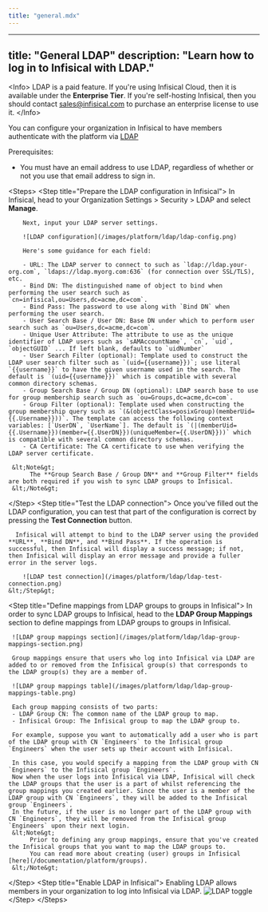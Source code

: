 ```yaml
---
title: "general.mdx"
---
```


---
title: "General LDAP"
description: "Learn how to log in to Infisical with LDAP."
---

&lt;Info&gt;
  LDAP is a paid feature. If you're using Infisical Cloud, then it is available
  under the **Enterprise Tier**. If you're self-hosting Infisical, then you
  should contact sales@infisical.com to purchase an enterprise license to use
  it.
&lt;/Info&gt;

You can configure your organization in Infisical to have members authenticate with the platform via [LDAP](https://en.wikipedia.org/wiki/Lightweight_Directory_Access_Protocol)

Prerequisites:

- You must have an email address to use LDAP, regardless of whether or not you use that email address to sign in.

&lt;Steps&gt;
   &lt;Step title="Prepare the LDAP configuration in Infisical"&gt;
        In Infisical, head to your Organization Settings &gt; Security &gt; LDAP and select **Manage**.

        Next, input your LDAP server settings.

        ![LDAP configuration](/images/platform/ldap/ldap-config.png)

        Here's some guidance for each field:

        - URL: The LDAP server to connect to such as `ldap://ldap.your-org.com`, `ldaps://ldap.myorg.com:636` (for connection over SSL/TLS), etc.
        - Bind DN: The distinguished name of object to bind when performing the user search such as `cn=infisical,ou=Users,dc=acme,dc=com`.
        - Bind Pass: The password to use along with `Bind DN` when performing the user search.
        - User Search Base / User DN: Base DN under which to perform user search such as `ou=Users,dc=acme,dc=com`.
        - Unique User Attribute: The attribute to use as the unique identifier of LDAP users such as `sAMAccountName`, `cn`, `uid`, `objectGUID` ... If left blank, defaults to `uidNumber`
        - User Search Filter (optional): Template used to construct the LDAP user search filter such as `(uid={{username}})`; use literal `{{username}}` to have the given username used in the search. The default is `(uid={{username}})` which is compatible with several common directory schemas.
        - Group Search Base / Group DN (optional): LDAP search base to use for group membership search such as `ou=Groups,dc=acme,dc=com`.
        - Group Filter (optional): Template used when constructing the group membership query such as `(&(objectClass=posixGroup)(memberUid={{.Username}}))`. The template can access the following context variables: [`UserDN`, `UserName`]. The default is `(|(memberUid={{.Username}})(member={{.UserDN}})(uniqueMember={{.UserDN}}))` which is compatible with several common directory schemas.
        - CA Certificate: The CA certificate to use when verifying the LDAP server certificate.

     &lt;Note&gt;
          The **Group Search Base / Group DN** and **Group Filter** fields are both required if you wish to sync LDAP groups to Infisical.
     &lt;/Note&gt;

   &lt;/Step&gt;
   &lt;Step title="Test the LDAP connection"&gt;
      Once you've filled out the LDAP configuration, you can test that part of the configuration is correct by pressing the **Test Connection** button.

      Infisical will attempt to bind to the LDAP server using the provided **URL**, **Bind DN**, and **Bind Pass**. If the operation is successful, then Infisical will display a success message; if not, then Infisical will display an error message and provide a fuller error in the server logs.

        ![LDAP test connection](/images/platform/ldap/ldap-test-connection.png)
    &lt;/Step&gt;

   &lt;Step title="Define mappings from LDAP groups to groups in Infisical"&gt;
     In order to sync LDAP groups to Infisical, head to the **LDAP Group Mappings** section to define mappings from LDAP groups to groups in Infisical.
     
     ![LDAP group mappings section](/images/platform/ldap/ldap-group-mappings-section.png)
     
     Group mappings ensure that users who log into Infisical via LDAP are added to or removed from the Infisical group(s) that corresponds to the LDAP group(s) they are a member of.
     
     ![LDAP group mappings table](/images/platform/ldap/ldap-group-mappings-table.png)
     
     Each group mapping consists of two parts: 
     - LDAP Group CN: The common name of the LDAP group to map.
     - Infisical Group: The Infisical group to map the LDAP group to.
     
     For example, suppose you want to automatically add a user who is part of the LDAP group with CN `Engineers` to the Infisical group `Engineers` when the user sets up their account with Infisical.
     
     In this case, you would specify a mapping from the LDAP group with CN `Engineers` to the Infisical group `Engineers`.
     Now when the user logs into Infisical via LDAP, Infisical will check the LDAP groups that the user is a part of whilst referencing the group mappings you created earlier. Since the user is a member of the LDAP group with CN `Engineers`, they will be added to the Infisical group `Engineers`.
     In the future, if the user is no longer part of the LDAP group with CN `Engineers`, they will be removed from the Infisical group `Engineers` upon their next login.
     &lt;Note&gt;
          Prior to defining any group mappings, ensure that you've created the Infisical groups that you want to map the LDAP groups to.
          You can read more about creating (user) groups in Infisical [here](/documentation/platform/groups).
     &lt;/Note&gt;
   &lt;/Step&gt;
   &lt;Step title="Enable LDAP in Infisical"&gt;
        Enabling LDAP allows members in your organization to log into Infisical via LDAP.
        ![LDAP toggle](/images/platform/ldap/ldap-toggle.png)
   &lt;/Step&gt;
&lt;/Steps&gt;
